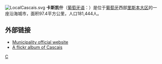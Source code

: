 [[File:LocalCascais.svg|right]]
'''卡斯凯什'''（[[葡萄牙语|葡萄牙语]]：'''{{lang|pt|Cascais}}'''）是位于[[葡萄牙|葡萄牙]]西部[[里斯本大区|里斯本大区]]的一座沿海城市，面积97.4平方公里，人口181,444人。

== 外部链接 ==
*[http://www.cm-cascais.pt Municipality official website] {{Wayback|url=http://www.cm-cascais.pt/ |date=20200130162902 }}
*[http://www.flickr.com/photos/vitor107/sets/1419682/ A flickr album of Cascais] {{Wayback|url=http://www.flickr.com/photos/vitor107/sets/1419682/ |date=20190323194515 }}

{{Authority control}}
{{Portugal-stub}}

[[Category:葡萄牙城市|C]]